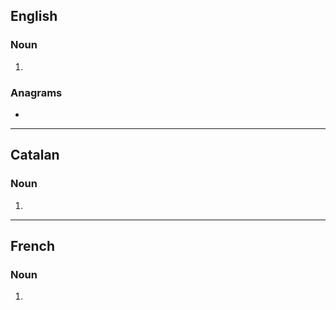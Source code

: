 {{also|MILs|Mils|mīls|mīļš}}
==English==

===Noun===
{{head|en|noun plural form}}

# {{plural of|mil|lang=en}}

===Anagrams===
* {{anagrams|en|MSIL|SLiM|SMIL|Slim|misl|slim}}

----

==Catalan==

===Noun===
{{head|ca|noun form}}

# {{plural of|mil|lang=ca}}

----

==French==

===Noun===
{{head|fr|noun plural form|g=?}}

# {{plural of|mil|lang=fr}}